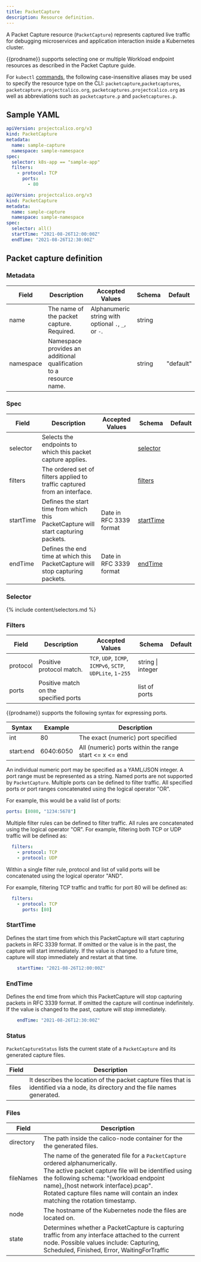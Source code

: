 ```yaml
---
title: PacketCapture
description: Resource definition. 
---
```


A Packet Capture resource (`PacketCapture`) represents captured live traffic for debugging microservices and application
interaction inside a Kubernetes cluster.

{{prodname}} supports selecting one or multiple Workload endpoint resources
as described in the Packet Capture guide.

For `kubectl` [commands](https://kubernetes.io/docs/reference/kubectl/overview/), the following case-insensitive aliases may be used to specify the resource type on the CLI: 
`packetcapture`,`packetcaptures`, `packetcapture.projectcalico.org`, `packetcaptures.projectcalico.org` as well as
abbreviations such as `packetcapture.p` and `packetcaptures.p`.

## Sample YAML

```yaml
apiVersion: projectcalico.org/v3
kind: PacketCapture
metadata:
  name: sample-capture
  namespace: sample-namespace
spec:
  selector: k8s-app == "sample-app"
  filters:
    - protocol: TCP
      ports:
        - 80
```

```yaml
apiVersion: projectcalico.org/v3
kind: PacketCapture
metadata:
  name: sample-capture
  namespace: sample-namespace
spec:
  selector: all()
  startTime: "2021-08-26T12:00:00Z"
  endTime: "2021-08-26T12:30:00Z"
```

## Packet capture definition

### Metadata

| Field     | Description                                                        | Accepted Values                                     | Schema | Default   |
|-----------|--------------------------------------------------------------------|-----------------------------------------------------|--------|-----------|
| name      | The name of the packet capture. Required.                          | Alphanumeric string with optional `.`, `_`, or `-`. | string |           |
| namespace | Namespace provides an additional qualification to a resource name. |                                                     | string | "default" |


### Spec

| Field      | Description                                                                                         | Accepted Values           | Schema                 | Default |
|------------|-----------------------------------------------------------------------------------------------------|---------------------------|------------------------|---------|
| selector   | Selects the endpoints to which this packet capture applies.                                         |                           | [selector](#selector)  |         |
| filters    | The ordered set of filters applied to traffic captured from an interface.                           |                           | [filters](#filters)    |         |
| startTime  | Defines the start time from which this PacketCapture will start capturing packets.                  |  Date in RFC 3339 format  | [startTime](#starttime)|         |
| endTime    | Defines the end time at which this PacketCapture will stop capturing packets.                       |  Date in RFC 3339 format  | [endTime](#endtime)    |         |

### Selector

{% include content/selectors.md %}

### Filters

| Field    | Description                              | Accepted Values                                             | Schema              | Default |
|----------|------------------------------------------|-------------------------------------------------------------|---------------------|---------|
| protocol | Positive protocol match.                 | `TCP`, `UDP`, `ICMP`, `ICMPv6`, `SCTP`, `UDPLite`, `1`-`255`| string \| integer   |         |
| ports    | Positive match on the specified ports    |                                                             | list of ports       |         |

{{prodname}} supports the following syntax for expressing ports.

| Syntax     | Example    | Description |
|------------|------------|-------------|
| int        | 80         | The exact (numeric) port specified
| start:end  | 6040:6050  | All (numeric) ports within the range start <= x <= end

An individual numeric port may be specified as a YAML/JSON integer. A port range must be represented as a string. Named ports are not supported by `PacketCapture`.
Multiple ports can be defined to filter traffic. All specified ports or port ranges concatenated using the logical operator "OR".

For example, this would be a valid list of ports:
```yaml
ports: [8080, "1234:5678"]
```

Multiple filter rules can be defined to filter traffic. All rules are concatenated using the logical operator "OR".
For example, filtering both TCP or UDP traffic will be defined as:

```yaml
  filters:
    - protocol: TCP
    - protocol: UDP
```

Within a single filter rule, protocol and list of valid ports will be concatenated using the logical operator "AND".

For example, filtering TCP traffic and traffic for port 80 will be defined as:

```yaml
  filters:
    - protocol: TCP
      ports: [80]
```

### StartTime

Defines the start time from which this PacketCapture will start capturing packets in RFC 3339 format.
If omitted or the value is in the past, the capture will start immediately.
If the value is changed to a future time, capture will stop immediately and restart at that time.

```yaml
    startTime: "2021-08-26T12:00:00Z"
```

### EndTime

Defines the end time from which this PacketCapture will stop capturing packets in RFC 3339 format.
If omitted the capture will continue indefinitely.
If the value is changed to the past, capture will stop immediately.

```yaml
    endTime: "2021-08-26T12:30:00Z"
```

### Status

`PacketCaptureStatus` lists the current state of a `PacketCapture` and its generated capture files.

| Field | Description |
|-------|---|
| files | It describes the location of the packet capture files that is identified via a node, its directory and the file names generated. |

### Files

| Field     | Description |
|-----------|---|
| directory | The path inside the calico-node container for the the generated files. |
| fileNames | The name of the generated file for a `PacketCapture` ordered alphanumerically. <br/> The active packet capture file will be identified using the following schema: "{workload endpoint name}_{host network interface}.pcap". <br/> Rotated capture files name will contain an index matching the rotation timestamp. |
| node      | The hostname of the Kubernetes node the files are located on. |
| state     | Determines whether a PacketCapture is capturing traffic from any interface attached to the current node. Possible values include: Capturing, Scheduled, Finished, Error, WaitingForTraffic |


